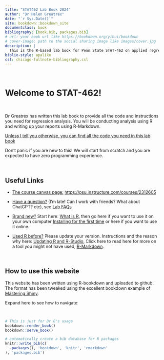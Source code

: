 ```yaml
---
title: "STAT462 Lab Book 2024"
author: "Dr Helen Greatrex"
date: "`r Sys.Date()`"
site: bookdown::bookdown_site
documentclass: book
bibliography: [book.bib, packages.bib]
# url: your book url like https://bookdown.org/yihui/bookdown
# cover-image: path to the social sharing image like images/cover.jpg
description: |
  This is the R-based lab book for Penn State STAT-462 on applied regression analysis. To see the accompnying textbook, go to https://online.stat.psu.edu/stat462
biblio-style: apalike
csl: chicago-fullnote-bibliography.csl
---
```


<br>

# Welcome to STAT-462! {#Home .unnumbered}

<br>

Dr Greatrex has written this lab book to provide all the code and instructions you need for regression analysis. You will be conducting analysis using R and writing up your reports using R-Markdown.

[Unless I tell you otherwise, you can find all the code you need in this lab book]{.underline}

Don't panic if you are new to this! We will start from scratch and you are expected to have zero programming experience.

<br>

## Useful Links {#Home_UsefulLinks .unnumbered}

-   [The course canvas page:]{.underline} <https://psu.instructure.com/courses/2312605>

-   [Have a question?]{.underline} (I'm late! Can I work with friends? What about ChatGPT? etc), see [Lab FAQs](#FAQ "Lab FAQs")

-   [Brand new?]{.underline} Start here: [What is R](#WhatIsR), then go here if you want to use it on your own computer [Installing for the first time](#WhatIsR) or here if you want to use it online.

-   [Used R before?]{.underline} Please update your version. Instructions and the reason why here: [Updating R and R-Studio](#Setup_UpdateDesktop), Click here to read here for more on a tool you might not have used, [R-Markdown](#WhatisMarkdown).

<br>

## How to use this website {#Home_howtouse .unnumbered}

This website has been written using R-bookdown and uploaded to github. The format has been tweaked using the excellent bookdown example of [Mastering Shiny](https://mastering-shiny.org/).

Expand here to see how to navigate:

<br>

```r
# This is just for Dr G's usage
bookdown::render_book()
bookdown::serve_book()
```

```r
# automatically create a bib database for R packages
knitr::write_bib(c(
  .packages(), 'bookdown', 'knitr', 'rmarkdown'
), 'packages.bib')
```
